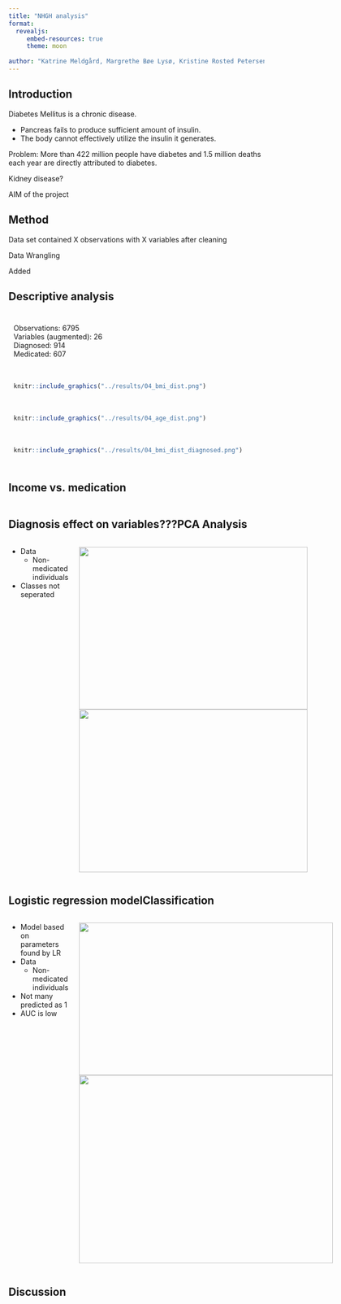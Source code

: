 ```yaml
---
title: "NHGH analysis"
format:
  revealjs:
     embed-resources: true
     theme: moon
      
author: "Katrine Meldgård, Margrethe Bøe Lysø, Kristine Rosted Petersen, Enrico Leonardi and Pernille Jensen"
---
```



## Introduction

Diabetes Mellitus is a chronic disease.

-   Pancreas fails to produce sufficient amount of insulin.
-   The body cannot effectively utilize the insulin it generates.

Problem: More than 422 million people have diabetes and 1.5
million deaths each year are directly attributed to diabetes.

Kidney disease?

AIM of the project


## Method
Data set contained X observations with X variables after cleaning

Data Wrangling

Added 


## Descriptive analysis
<div style="display: flex; flex-wrap: wrap;">

<!-- Upper Left: Text -->
<div style="flex: 50%; box-sizing: border-box; padding: 10px;">
Observations: 6795<br>
Variables (augmented): 26<br>
Diagnosed: 914<br>
Medicated: 607<br>
</div>

<!-- Upper Right: Plot 2 -->
<div style="flex: 50%; box-sizing: border-box; padding: 10px;">
```r
knitr::include_graphics("../results/04_bmi_dist.png")
```
</div>

<!-- Lower Left: Plot 1 -->
<div style="flex: 50%; box-sizing: border-box; padding: 10px;">
```r
knitr::include_graphics("../results/04_age_dist.png")
```
</div>

<!-- Lower Right: Plot 3 -->
<div style="flex: 50%; box-sizing: border-box; padding: 10px;">
```r
knitr::include_graphics("../results/04_bmi_dist_diagnosed.png")
```
</div>

## Income vs. medication

## Diagnosis effect on variables

## ???

## PCA Analysis
:::: {.columns}

::: {.column width="60%"}
::: {.nonincremental}
- Data
  - Non-medicated individuals
- Classes not seperated
:::

:::


![](../results/07_PCA_plot.png){.absolute top=0 right=0 width="450" height="320"}
![](../results/07_pc_variance.png){.absolute top=350 right=0 width="450" height="320"}

::::




## Logistic regression model


## Classification 
:::: {.columns}

::: {.column width="60%"}
::: {.nonincremental}
- Model based on parameters found by LR
- Data
  - Non-medicated individuals
- Not many predicted as 1
- AUC is low
:::

:::



![](../results/09_classification_conf_matrix.png){.absolute top=350 left=0 width="500" height="300"}
![](../results/09_classification_ROC_curve.png){.absolute top=0 right=0 width="500" height="370"}

::::


## Discussion



